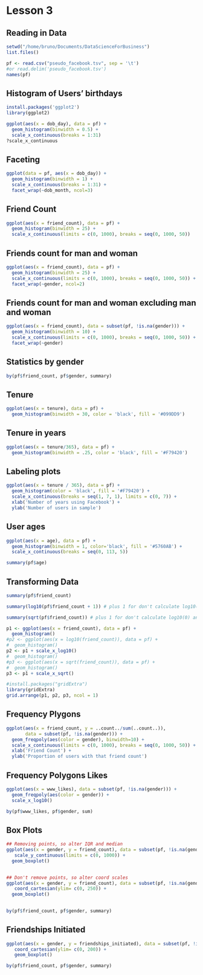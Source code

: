 Lesson 3
====================================================================================================

## Reading in Data
```r
setwd("/home/bruno/Documents/DataScienceForBusiness")
list.files()

pf <- read.csv("pseudo_facebook.tsv", sep = '\t')
#or read.delim('pseudo_facebook.tsv')
names(pf)
```

## Histogram of Users' birthdays
```r
install.packages('ggplot2')
library(ggplot2)

ggplot(aes(x = dob_day), data = pf) +
  geom_histogram(binwidth = 0.5) +
  scale_x_continuous(breaks = 1:31)
?scale_x_continuous
```

## Faceting
```r
ggplot(data = pf, aes(x = dob_day)) +
  geom_histogram(binwidth = 1) +
  scale_x_continuous(breaks = 1:31) +
  facet_wrap(~dob_month, ncol=3)
```

## Friend Count

```r
ggplot(aes(x = friend_count), data = pf) +
  geom_histogram(binwidth = 25) +
  scale_x_continuous(limits = c(0, 1000), breaks = seq(0, 1000, 50))

```


## Friends count for man and woman
```r
ggplot(aes(x = friend_count), data = pf) +
  geom_histogram(binwidth = 25) +
  scale_x_continuous(limits = c(0, 1000), breaks = seq(0, 1000, 50)) +
  facet_wrap(~gender, ncol=2)
```

## Friends count for man and woman excluding man and woman
```r
ggplot(aes(x = friend_count), data = subset(pf, !is.na(gender))) +
  geom_histogram(binwidth = 10) +
  scale_x_continuous(limits = c(0, 1000), breaks = seq(0, 1000, 50)) +
  facet_wrap(~gender)
```

## Statistics by gender
```r
by(pf$friend_count, pf$gender, summary)
```


## Tenure
```r
ggplot(aes(x = tenure), data = pf) +
  geom_histogram(binwidth = 30, color = 'black', fill = '#099DD9')
```

## Tenure in years
```r
ggplot(aes(x = tenure/365), data = pf) +
  geom_histogram(binwidth = .25, color = 'black', fill = '#F79420')
```


## Labeling plots
```r
ggplot(aes(x = tenure / 365), data = pf) +
  geom_histogram(color = 'black', fill = '#F79420') +
  scale_x_continuous(breaks = seq(1, 7, 1), limits = c(0, 7)) +
  xlab('Number of years using Facebook') +
  ylab('Number of users in sample')
```


## User ages
```r
ggplot(aes(x = age), data = pf) +
  geom_histogram(binwidth = 1, color='black', fill = '#5760AB') +
  scale_x_continuous(breaks = seq(0, 113, 5))
```
```r
summary(pf$age)
```

## Transforming Data

```r
summary(pf$friend_count)
```
```r
summary(log10(pf$friend_count + 1)) # plus 1 for don't calculate log10(0) and get infinite values
```
```r
summary(sqrt(pf$friend_count)) # plus 1 for don't calculate log10(0) and get infinite values
```




```r
p1 <- ggplot(aes(x = friend_count), data = pf) +
  geom_histogram()
#p2 <- ggplot(aes(x = log10(friend_count)), data = pf) +
#  geom_histogram()
p2 <- p1 + scale_x_log10()
#  geom_histogram()
#p3 <- ggplot(aes(x = sqrt(friend_count)), data = pf) +
#  geom_histogram()
p3 <- p1 + scale_x_sqrt()

#install.packages("gridExtra")
library(gridExtra)
grid.arrange(p1, p2, p3, ncol = 1)
```

## Frequency Plygons
```r
ggplot(aes(x = friend_count, y = ..count../sum(..count..)),
       data = subset(pf, !is.na(gender))) +
  geom_freqpoly(aes(color = gender), binwidth=10) +
  scale_x_continuous(limits = c(0, 1000), breaks = seq(0, 1000, 50)) +
  xlab('Friend Count') +
  ylab('Proportion of users with that friend count')
```

## Frequency Polygons Likes
```r
ggplot(aes(x = www_likes), data = subset(pf, !is.na(gender))) +
  geom_freqpoly(aes(color = gender)) +
  scale_x_log10()

```

```r
by(pf$www_likes, pf$gender, sum)
```


## Box Plots
```r
## Removing points, so alter IQR and median
ggplot(aes(x = gender, y = friend_count), data = subset(pf, !is.na(gender))) +
   scale_y_continuous(limits = c(0, 1000)) +
  geom_boxplot() 
  
```

```r
## Don't remove points, so alter coord scales
ggplot(aes(x = gender, y = friend_count), data = subset(pf, !is.na(gender))) +
   coord_cartesian(ylim= c(0, 250)) +
  geom_boxplot() 
  
```


```r
by(pf$friend_count, pf$gender, summary)
```



## Friendships Initiated

```r
ggplot(aes(x = gender, y = friendships_initiated), data = subset(pf, !is.na(gender))) +
   coord_cartesian(ylim= c(0, 200)) +
   geom_boxplot() 
```


```r
by(pf$friend_count, pf$gender, summary)
```

















